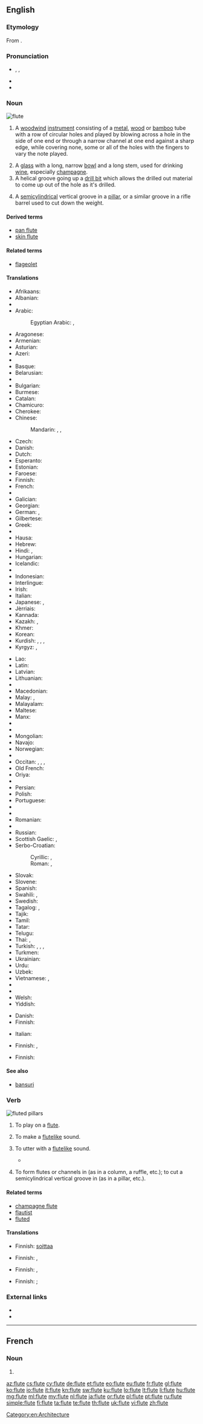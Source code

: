 {{also|flûte}}
==English==

===Etymology===
From {{etyl|fro|en}} {{term|fleüte|lang=fro}}.

===Pronunciation===
* {{enPR|floo͞t}}, {{IPA|/fluːt/}}, {{X-SAMPA|/flu:t/}}
* {{audio|en-us-flute.ogg|Audio (US)}}
* {{rhymes|uːt}}

===Noun===
[[Image:Western_concert_flute.jpg|thumb|flute {{gloss|woodwind instrument}}]]
{{en-noun}}

# {{context|musical instruments}} A [[woodwind]] [[instrument]] consisting of a [[metal]], [[wood]] or [[bamboo]] tube with a row of circular holes and played by blowing across a hole in the side of one end or through a narrow channel at one end against a sharp edge, while covering none, some or all of the holes with the fingers to vary the note played.
# A [[glass]] with a long, narrow [[bowl]] and a long stem, used for drinking [[wine]], especially [[champagne]]. <!--Note: "bowl" is the correct term to use here - confirmed at http://66.102.9.104/search?q=cache:N9GMnphl-vcJ:www.daacs.org/aboutDatabase/pdf/cataloging/Glass.pdf+%22parts+of+a+glass%22+stem&hl=en -->
# A helical groove going up a [[drill bit]] which allows the drilled out material to come up out of the hole as it's drilled.
# {{architecture|firearms}} A [[semicylindrical]] vertical groove in a [[pillar]], or a similar groove in a rifle barrel used to cut down the weight.

====Derived terms====
* [[pan flute]]
* [[skin flute]]

====Related terms====
* [[flageolet]]

====Translations====
{{trans-top|woodwind instrument}}
* Afrikaans: {{t|af|fluit}}
* Albanian: {{t-|sq|flaut|f}}
* {{trreq|am}}
* Arabic: {{t|ar|ناي|tr=nāy|sc=Arab}}
*: Egyptian Arabic: {{tø|arz|ناي|m|tr=nāy|sc=Arab}}, {{tø|arz|فلوت|m|tr=flūt|sc=Arab}}
* Aragonese: {{t|an|flauta|f}}
* Armenian: {{t-|hy|ֆլեյտա|tr=fleyta}}
* Asturian: {{t|ast|flauta|f}}
* Azeri: {{t|az|fleyta}}
* {{trreq|ba}}
* Basque: {{t-|eu|txirula}}
* Belarusian: {{t|be|флейта|f|tr=fljéjta|sc=Cyrl}}
* {{trreq|br}}
* Bulgarian: {{t-|bg|флейта|f|tr=fléjta|sc=Cyrl}}
* Burmese: {{t|my|ပလွေ|tr=pa̱lwei|sc=Mymr}}
* Catalan: {{t+|ca|flauta|f}}
* Chamicuro: {{tø|ccc|ajtakli}}
* Cherokee: {{t|chr|ᎠᏤᎷᎯᏍᏗ|tr=atseluhisdi|sc=Cher}}
* Chinese:
*: Mandarin: {{t|cmn|長笛|sc=Hani}}, {{t|cmn|长笛|tr=chángdí|sc=Hani}}, {{t|cmn|笛|tr=dí|sc=Hani}}
* Czech: {{t+|cs|flétna|f}}
* Danish: {{t-|da|fløjte|c}}
* Dutch: {{t+|nl|fluit}}
* Esperanto: {{t-|eo|fluto}}
* Estonian: {{t-|et|flööt}}
* Faroese: {{t-|fo|floyta|f}}
* Finnish: {{t+|fi|huilu}}
* French: {{t+|fr|flûte|f}}
* {{trreq|fur}}
* Galician: {{t+|gl|frauta|f}}
* Georgian: {{t-|ka|ფლეიტა|tr=pleita|sc=Geor}}
* German: {{t+|de|Flöte|f}}, {{t+|de|Querflöte|f}}
* Gilbertese: {{tø|gil|te riri ni man}}
* Greek: {{t+|el|φλάουτο|n|tr=fláouto}}
* {{trreq|gu}}
* Hausa: {{t-|ha|mabuusaa}}
* Hebrew: {{t+|he|חליל|m|alt= חָלִיל|tr=khalil}}
* Hindi: {{t|hi|बांसुरी|f|tr=bānsurī|sc=Deva}}, {{t|hi|बंसी|f|tr=bansī|sc=Deva}}
* Hungarian: {{t+|hu|fuvola}}
* Icelandic: {{t|is|flauta|f}}
* {{trreq|io}}
* Indonesian: {{t+|id|suling}}
* Interlingue: {{t|ie|flaute}}
* Irish: {{t-|ga|fliúit|f}}
* Italian: {{t+|it|flauto|m}}
* Japanese: {{t+|ja|フルート|tr=furūto}}, {{t|ja|笛|tr=ふえ, fue|sc=Jpan}}
* Jèrriais: {{t|roa-jer|fliûte|f}}
* Kannada: {{t|kn|ಕೊಳಲು|tr=koḷalu|sc=Knda}}
* Kazakh: {{t|kk|сырнай|tr=sırnay|sc=Cyrl}}, {{t|kk|флейта|tr=fleyta|sc=Cyrl}}
* Khmer: {{t|km|ខ្លុយ|tr=kloy|sc=Khmr}}
* Korean: {{t|ko|플루트|tr=peulluteu}}
* Kurdish: {{t+|ku|bilûr|f}}, {{t+|ku|ney|f}}, {{t+|ku|fîq|f}}, {{t+|ku|bilûl|f}}
* Kyrgyz: {{t|ky|флейта|tr=fleyta|sc=Cyrl}}, {{t|ky|най|tr=nay|sc=Cyrl}}
{{trans-mid}}
* Lao: {{t|lo|ຂຸ່ຍ|tr=kʰūy|sc=Laoo}}
* Latin: {{t-|la|tibia|f|alt=tībia}}
* Latvian: {{t-|lv|fleite|f}}
* Lithuanian: {{t-|lt|fleita|f}}
* {{trreq|lb}}
* Macedonian: {{t-|mk|флејта|f|tr=fléjta}}
* Malay: {{t-|ms|serunai}}, {{t-|ms|seruling}}
* Malayalam: {{t|ml|ഓടക്കുഴൽ|sc=Mlym}}
* Maltese: {{t-|mt|flawt|f}}
* Manx: {{t-|gv|maireen}}
* {{trreq|mi}}
* {{trreq|mwl}}
* Mongolian: {{t|mn|лимбэ|tr=limbe|sc=Cyrl}}
* Navajo: {{tø|nv|tsʼisǫ́ǫ́s}}
* Norwegian: {{t+|no|fløyte|f}}
* {{trreq|nov}}
* Occitan: {{t|oc|flaüta|f}}, {{t|oc|flaüita|f}}, {{t|oc|flèita|f}}, {{t|oc|floita|f}}
* Old French: {{tø|fro|fleüte|f}}
* Oriya: {{t+|or|ବଂଶୀ|tr=baṁśī|sc=Orya}}
* {{trreq|ps}}
* Persian: {{t|fa|فلوت|tr=flut|sc=fa-Arab}}
* Polish: {{t+|pl|flet|m}}
* Portuguese: {{t+|pt|flauta|f}}
* {{trreq|pa}}
* {{trreq|raj}}
* Romanian: {{t+|ro|flaut|n}}
* {{trreq|rm}}
* Russian: {{t+|ru|флейта|f|tr=fléjta}}
* Scottish Gaelic: {{t|gd|cuisle-chiùil|f}}, {{t|gd|cuislean|m}}
* Serbo-Croatian:
*: Cyrillic: {{t|sh|фрула|f}}, {{t|sh|флаута|f}}
*: Roman: {{t|sh|frula|f}}, {{t|sh|flauta|f}}
* Slovak: {{t|sk|flauta|f}}
* Slovene: {{t+|sl|flavta|f}}
* Spanish: {{t+|es|flauta|f}}
* Swahili: {{t+|sw|digali}}, {{t|sw|filimbi}}
* Swedish: {{t+|sv|flöjt}}
* Tagalog: {{t-|tl|pluta|sc=Cyrl}}, {{t|tl|bansi}}
* Tajik: {{t|tg|най|tr=nay|sc=Cyrl}}
* Tamil: {{t+|ta|புல்லாங்குழல்|tr=pullaanguzhal|sc=Taml}}
* Tatar: {{t|tt|сыбызгы|tr=sıbızğı|sc=Cyrl}}
* Telugu: {{t|te|వంశి|tr=vaṅśi}}
* Thai: {{t|th|ฟลุต|tr=flút|sc=Thai}}, {{t|th|ขลุ่ย|tr=klùi|sc=Thai}}
* Turkish: {{t+|tr|zurna}}, {{t+|tr|sipsi}}, {{t+|tr|flüt}}, {{t+|tr|flavta}}
* Turkmen: {{t|tk|tüýdük}}
* Ukrainian: {{t|uk|флейта|f|tr=fléjta|sc=Cyrl}}
* Urdu: {{t|ur|بانسری|f|tr=bānsurī|sc=ur-Arab}}
* Uzbek: {{t|uz|fleyta}}
* Vietnamese: {{t+|vi|sáo}}, {{t|vi|cái sáo}}
* {{trreq|vo}}
* {{trreq|wa}}
* Welsh: {{t+|cy|ffliwt|f}}
* Yiddish: {{t-|yi|פֿלייט|f|tr=fleyt|sc=Hebr}}
{{trans-bottom}}

{{trans-top|glass}}
* Danish: {{t-|da|fløjte|c}}
* Finnish: {{t-|fi|samppanjalasi}}
{{trans-mid}}
* Italian: {{t+|it|flute}}
{{trans-bottom}}

{{trans-top|helical groove going up a drill bit}}
* Finnish: {{t+|fi|ura}}, {{t-|fi|kierre}}
{{trans-mid}}
{{trans-bottom}}

{{trans-top|architecture: vertical groove in a pillar}}
* Finnish: {{t+|fi|ura}}
{{trans-mid}}
{{trans-bottom}}

====See also====
* [[bansuri]]

===Verb===
[[Image:Cincinnati-life-insurance-building-detail.jpg|thumb|fluted [[pillar]]s]]
{{en-verb|flutes|fluting|fluted}}

# {{intransitive}} To play on a [[#Noun|flute]].
# {{intransitive}} To make a [[flutelike]] sound.
# {{transitive}} To utter with a [[flutelike]] sound.
#* {{RQ:Wodehouse Offing|XIII|“Oh, there's my precious Poppet,” said Phyllis, as a distant barking reached the ears. “He's asking for his dinner, the sweet little angel. All right, darling, Mother's coming,” she '''fluted''', and buzzed off on the errand of mercy.}}
# {{transitive}} To form flutes or channels in (as in a column, a ruffle, etc.); to cut a semicylindrical vertical groove in (as in a pillar, etc.).

====Related terms====
* [[champagne flute]]
* [[flautist]]
* [[fluted]] {{pos_a}}

====Translations====
{{trans-top|to play flute}}
* Finnish: [[soittaa#Finnish|soittaa]] {{t+|fi|huilu|alt=huilua}}
{{trans-mid}}
{{trans-bottom}}

{{trans-top|to make a flutelike sound}}
* Finnish: {{t-|fi|huhuilla}} {{qualifier|low pitch}}, {{t-|fi|heläyttää}} {{qualifier|high pitch}}
{{trans-mid}}
{{trans-bottom}}

{{trans-top|to utter with flutelike sound}}
* Finnish: {{t-|fi|huhuilla}} {{qualifier|low pitch}}, {{t-|fi|heläyttää}} {{qualifier|high pitch}}
{{trans-mid}}
{{trans-bottom}}

{{trans-top|to form flutes}}
* Finnish: {{t-|fi|urittaa}} {{qualifier|as in a column}}; {{t+|fi|laskostaa}} {{qualifier|as to form a ruffle}}
{{trans-mid}}
{{trans-bottom}}

===External links===
* {{pedialite}}
* {{Wikisource1911Enc Citation|Flute}}

[[Category:en:Architecture]]

----

==French==

===Noun===
{{fr-noun|f}}

# {{alternative spelling of|flûte|lang=fr}}

[[az:flute]]
[[cs:flute]]
[[cy:flute]]
[[de:flute]]
[[et:flute]]
[[eo:flute]]
[[eu:flute]]
[[fr:flute]]
[[gl:flute]]
[[ko:flute]]
[[io:flute]]
[[it:flute]]
[[kn:flute]]
[[sw:flute]]
[[ku:flute]]
[[lo:flute]]
[[lt:flute]]
[[li:flute]]
[[hu:flute]]
[[mg:flute]]
[[ml:flute]]
[[my:flute]]
[[nl:flute]]
[[ja:flute]]
[[or:flute]]
[[pl:flute]]
[[pt:flute]]
[[ru:flute]]
[[simple:flute]]
[[fi:flute]]
[[ta:flute]]
[[te:flute]]
[[th:flute]]
[[uk:flute]]
[[vi:flute]]
[[zh:flute]]